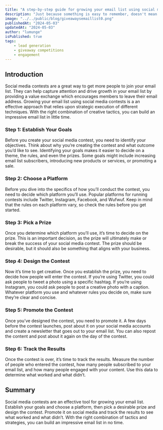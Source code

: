 ```yaml
---
title: "A step-by-step guide for growing your email list using social media contests."
description: "Just because something is easy to remember, doesn't mean it's true. How stories and memory cloud judgement and strategies to overcome and make informed decisions."
image: "../../public/blog/giveawaysemaillist0.png"
publishedAt: "2024-05-03"
updatedAt: "2024-05-03"
author: "lumunge"
isPublished: true
tags:
    - lead generation
    - giveaway competitions
    - engagement
---
```



## Introduction 
Social media contests are a great way to get more people to join your email list. They can help capture attention and drive growth in your email list by providing a value exchange which encourages members to leave their email address. Growing your email list using social media contests is a an effective approach that relies upon strategic execution of different techniques. With the right combination of creative tactics, you can build an impressive email list in little time.

### Step 1: Establish Your Goals 
Before you create your social media contest, you need to identify your objectives. Think about why you’re creating the contest and what outcome you’d like to see. Identifying your goals makes it easier to decide on a theme, the rules, and even the prizes. Some goals might include increasing email list subscribers, introducing new products or services, or promoting a sale.

### Step 2: Choose a Platform 
Before you dive into the specifics of how you’ll conduct the contest, you need to decide which platform you’ll use. Popular platforms for running contests include Twitter, Instagram, Facebook, and Wufwuf. Keep in mind that the rules on each platform vary, so check the rules before you get started.

### Step 3: Pick a Prize 
Once you determine which platform you’ll use, it’s time to decide on the prize. This is an important decision, as the prize will ultimately make or break the success of your social media contest. The prize should be desirable, but it should also be something that aligns with your business.

### Step 4: Design the Contest 
Now it’s time to get creative. Once you establish the prize, you need to decide how people will enter the contest. If you’re using Twitter, you could ask people to tweet a photo using a specific hashtag. If you’re using Instagram, you could ask people to post a creative photo with a caption. Whatever platform you use and whatever rules you decide on, make sure they’re clear and concise.

### Step 5: Promote the Contest 
Once you’ve designed the contest, you need to promote it. A few days before the contest launches, post about it on your social media accounts and create a newsletter that goes out to your email list. You can also repost the content and post about it again on the day of the contest.

### Step 6: Track the Results 
Once the contest is over, it’s time to track the results. Measure the number of people who entered the contest, how many people subscribed to your email list, and how many people engaged with your content. Use this data to determine what worked and what didn’t.

## Summary 
Social media contests are an effective tool for growing your email list. Establish your goals and choose a platform, then pick a desirable prize and design the contest. Promote it on social media and track the results to see what worked and what didn’t. With the right combination of tactics and strategies, you can build an impressive email list in no time.